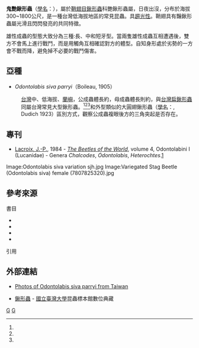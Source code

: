 {{Speciesbox
| taxon = Odontolabis siva
| image = Odontolabis siva sjh.jpg
| image_caption = ''Odontolabis siva'', 成蟲
| binomial_authority = [[Frederick_William_Hope|Hope]] & [[John_Obadiah_Westwood|Westwood]], 1845<ref name="digitalarchives-46-d4-79"/>
}}
'''鬼艷鍬形蟲'''（[[學名|學名]]：{{sname|Odontolabis siva}}），屬於[[鞘翅目|鞘翅目]][[鍬形蟲|鍬形蟲]]科艷鍬形蟲屬，日夜出沒，分布於海拔300~1800公尺，是一種台灣低海拔地區的常見昆蟲。具[[趨光性|趨光性]]。{{sfn|楊維晟|2008|p=22}}鞘翅具有豔鍬形蟲屬光滑且閃閃發亮的共同特徵。

雄性成蟲的型態大致分為三種:長、中和短牙型。當兩隻雄性成蟲互相遭遇後，雙方不會馬上進行戰鬥，而是用觸角互相確認對方的體型。自知身形處於劣勢的一方會不戰而降，避免掉不必要的戰鬥傷害。

== 亞種 ==
*''Odontolabis siva parryi''（Boileau, 1905）
:[[台灣|台灣]]中、低海拔、[[蘭嶼|蘭嶼]]，公成蟲體長約{{convert|45|-|93|mm}}，母成蟲體長則約{{convert|40|-|60|mm}}，與[[台灣扁鍬形蟲|台灣扁鍬形蟲]]同屬台灣常見大型鍬形蟲。<ref name="taubif-81342"/>{{sfn|楊維晟|2008|p=22}}<ref name="TaiBNET-333971"/><ref name="taubif-333971"/>和外型類似的大圓翅鍬形蟲（[[學名|學名]]：{{sname|Neolucanus maximus vendli}}, Dudich 1923）區別方式，觀察公成蟲複眼後方的三角突起是否存在{{r|nmns-2011-333971}}。

== 專刊 ==
*{{en}} [[Jean-Pierre_Lacroix|Lacroix, J.-P.]], 1984 - ''[[The_Beetles_of_the_World|The Beetles of the World]]'', volume 4, Odontolabini I (Lucanidae) - Genera ''Chalcodes'', ''Odontolabis'', ''Heterochtes''.[https://web.archive.org/web/20100807063853/http://www.insects.demon.co.uk/cm/cm-4-english.html]

<gallery>
Image:Odontolabis siva variation sjh.jpg
Image:Variegated Stag Beetle (Odontolabis siva) female (7807825320).jpg
</gallery>

== 參考來源 ==
;書目
*{{clref|楊維晟|2008|ref= {{cite isbn| 9789862162491 | ref= harv | noedit}}}}
*{{clref|張永仁|2006|ref= {{cite isbn|9573257831|ref=harv|noedit}}}}
*{{clref|周文一|2013|ref= {{cite isbn|9789862621776|ref=harv|noedit}}}}
*{{clref|黃仕傑|2015|ref= {{cite isbn|9789864138012|ref=harv|noedit}}}}

;引用
{{reflist|1|refs=   
<ref name="taubif-81342">{{cite web|url=http://eol.taibif.tw/pages/81342 |title=鬼艷鍬形蟲Odontolabis siva |publisher=  臺灣生命大百科}}</ref>
<ref name="taubif-333971">{{cite web|url= http://taibif.org.tw/taibif_search/species_detail.php?name_code=333971 |title= Odontolabis siva parryi ; Boileau, 1905 鬼艷鍬形蟲 |publisher=  台灣生物多樣性資訊入口網-TaiBIF|accessdate=2015-10-12}}；2015-10-01日之前的前端介面舊版：{{cite web|url= http://taibif.tw/zh/namecode/333971 |title= Odontolabis siva parryi ; Boileau, 1905 鬼艷鍬形蟲 |publisher=  台灣生物多樣性資訊入口網-TaiBIF|accessdate=2015-06-15 |archiveurl= http://archive.is/taibif.tw/zh/namecode/333971 |archivedate= 2015-06-16 }}</ref>
<ref name="TaiBNET-333971">{{TaiBNET| id =333971  | zh = 鬼艷鍬形蟲 | binomial = Odontolabis siva parryi | accessdate =2015-06-15}}</ref>
<ref name="digitalarchives-46-d4-79">{{cite web|url= http://catalog.digitalarchives.tw/item/00/46/d4/79.html |title= Odontolabis siva Hope & Westwood, 1845(4641913) |publisher=  [[數位典藏|數位典藏]]與數位學習國家型科技計畫 | accessdate =2015-06-15}}</ref>
<ref name="nmns-2011-333971">{{cite web|url= http://digimuse.nmns.edu.tw/Demo_2011/NewModule.aspx?ObjectId=0b00000181e32973&ParentID=0b00000181e32973&Type=&Part=&Domain=az&Field=i0&Language=CHI |title=Odontolabis siva parryi Boileau, 1905 鬼豔鍬形蟲 |publisher= [[國立自然科學博物館|國立自然科學博物館]] | accessdate=2015-08-27|author= 梁輝弘（拍攝）}}[http://digimuse.nmns.edu.tw/Default.aspx?tabid=265&ObjectId=0b00000181ddf890&Domin=z&Field=i0&ContentType=Specimen&Language=CHI 圖示]</ref>
}}

==外部連結==
*{{en}}[http://beetlespace.wz.cz/e_Odontolabis_siva_parryi.html Photos of Odontolabis siva parryi from Taiwan] {{Wayback|url=http://beetlespace.wz.cz/e_Odontolabis_siva_parryi.html |date=20080225022031 }}
*[https://web.archive.org/web/20150326221140/http://www.imdap.entomol.ntu.edu.tw/CommonInsect.php?CIindex=categorylist&L=C&CC_ID=110 鍬形蟲] - [[國立臺灣大學|國立臺灣大學]]昆蟲標本館數位典藏

{{commonscat|Odontolabis siva}}
{{taxonbar}}
[[Category:_1845年描述的昆虫|G]]
[[Category:艷鍬形蟲屬|G]]